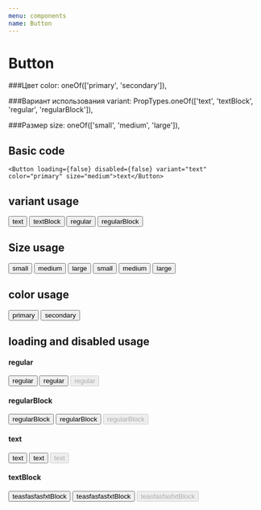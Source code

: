 ```yaml
---
menu: components
name: Button
---
```




# Button

<Props of={Button} />

###Цвет
color: oneOf(['primary', 'secondary']),
   
   
###Вариант использования
variant: PropTypes.oneOf(['text', 'textBlock', 'regular', 'regularBlock']),
  
  
###Размер
size: oneOf(['small', 'medium', 'large']),
  
## Basic code

```
<Button loading={false} disabled={false} variant="text" color="primary" size="medium">text</Button>
```


## variant usage
<Playground>
  <Button variant="text" color="primary">text</Button>
  <Button variant="textBlock" color="primary">textBlock</Button>
  <Button variant="regular" color="primary">regular</Button>
  <Button variant="regularBlock" color="primary">regularBlock</Button>
</Playground>

## Size usage
<Playground>
  <Button variant="regular" size="small" color="primary">small</Button>
  <Button variant="regular" size="medium" color="primary">medium</Button>
  <Button variant="regular" size="large" color="primary">large</Button>
  <Button variant="regularBlock" size="small" color="primary">small</Button>
  <Button variant="regularBlock" size="medium" color="primary">medium</Button>
  <Button variant="regularBlock" size="large" color="primary">large</Button>
</Playground>

## color usage
<Playground>
  <Button variant="regular" color="primary">primary</Button>
  <Button variant="regular" color="secondary">secondary</Button>
</Playground>


## loading and disabled usage
<Playground>
    <h4>regular</h4>
   <Button variant="regular" size="medium" color="primary">regular</Button>
   <Button loading variant="regular" size="medium" color="primary">regular</Button>
   <Button disabled variant="regular" size="medium" color="primary">regular</Button>
   <br />
   <h4>regularBlock</h4>
   <Button variant="regularBlock" size="medium" color="primary">regularBlock</Button>
   <Button loading variant="regularBlock" size="medium" color="primary">regularBlock</Button>
   <Button disabled variant="regularBlock" size="medium" color="primary">regularBlock</Button>
     <br />
   <h4>text</h4>
   <Button variant="text" size="medium" color="primary">text</Button>
   <Button loading variant="text" size="medium" color="primary">text</Button>
   <Button disabled variant="text" size="medium" color="primary">text</Button>
     <br />
   <h4>textBlock</h4>
   <Button variant="textBlock" size="medium" color="primary">teasfasfasfxtBlock</Button>
   <Button loading variant="textBlock" size="medium" color="primary">teasfasfasfxtBlock</Button>
   <Button disabled variant="textBlock" size="medium" color="primary">teasfasfasfxtBlock</Button>
</Playground>
